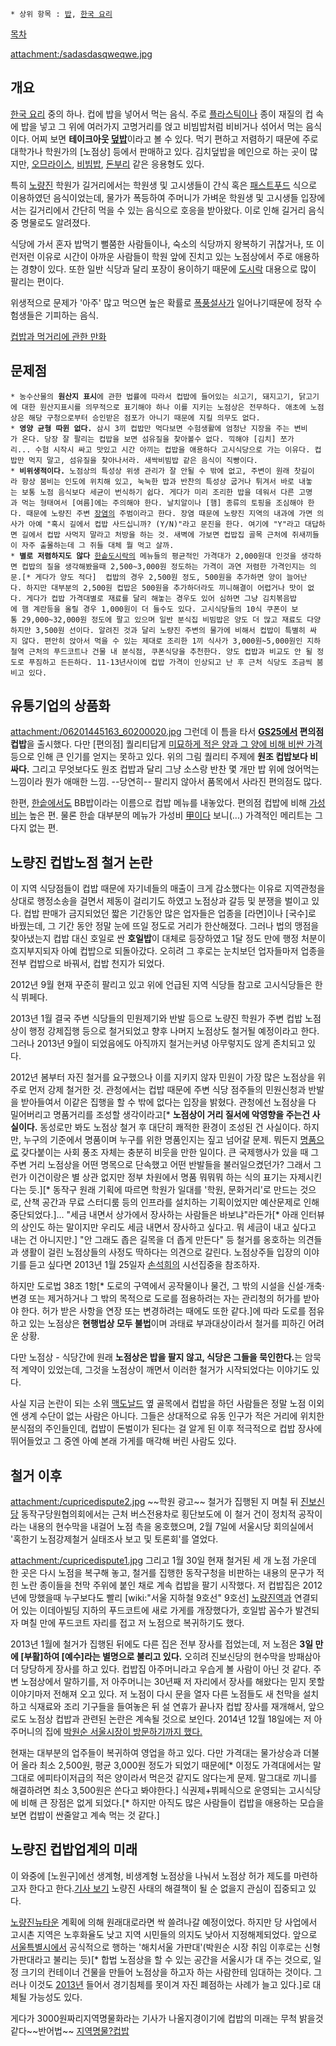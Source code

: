  * 상위 항목 : [[밥]], [[한국 요리]]

[[목차]]

attachment:/sadasdasqweqwe.jpg

== 개요 == 
[[한국 요리]] 중의 하나. 컵에 밥을 넣어서 먹는 음식. 주로 [[플라스틱]]이나 종이 재질의 컵 속에 밥을 넣고 그 위에 여러가지 고명거리를 얹고 비빔밥처럼 비비거나 섞어서 먹는 음식이다. 어찌 보면 '''테이크아웃 [[덮밥]]'''이라고 볼 수 있다. 먹기 편하고 저렴하기 때문에 주로 대학가나 학원가의 [노점상] 등에서 판매하고 있다. 김치덮밥을 메인으로 하는 곳이 많지만, [[오므라이스]], [[비빔밥]], [[돈부리]] 같은 응용형도 있다.

특히 [[노량진]] 학원가 길거리에서는 학원생 및 고시생들이 간식 혹은 [[패스트푸드]] 식으로 이용하였던 음식이었는데, 물가가 폭등하여 주머니가 가벼운 학원생 및 고시생들 입장에서는 길거리에서 간단히 먹을 수 있는 음식으로 호응을 받아왔다. 이로 인해 길거리 음식 중 명물로도 알려졌다.

식당에 가서 혼자 밥먹기 뻘쭘한 사람들이나, 숙소의 식당까지 왕복하기 귀찮거나, 또 이런저런 이유로 시간이 아까운 사람들이 학원 앞에 진치고 있는 노점상에서 주로 애용하는 경향이 있다. 또한 일반 식당과 달리 포장이 용이하기 때문에 [[도시락]] 대용으로 많이 팔리는 편이다.

위생적으로 문제가 '아주' 많고 먹으면 높은 확률로 [[폭풍설사]]가 일어나기때문에 정작 수험생들은 기피하는 음식.

[http://gall.dcinside.com/board/view/?id=cartoon&no=276512&page=1&search_pos=&s_type=search_all&s_keyword=%EB%85%B8%EB%9F%89%EC%A7%84|노량진 컵밥과 먹거리에 관한 만화]
== 문제점 ==
 * 농수산물의 '''원산지 표시'''에 관한 법률에 따라서 컵밥에 들어있는 쇠고기, 돼지고기, 닭고기에 대한 원산지표시를 의무적으로 표기해야 하나 이를 지키는 노점상은 전무하다. 애초에 노점상은 해당 구청으로부터 승인받은 점포가 아니기 때문에 지킬 의무도 없다. 
 * '''영양 균형 따윈 없다.''' 삼시 3끼 컵밥만 먹다보면 수험생활에 엄청난 지장을 주는 변비가 온다. 당장 잘 팔리는 컵밥을 보면 섬유질을 찾아볼수 없다. 끽해야 [김치] 쪼가리... 수험 시작시 싸고 맛있고 시간 아끼는 컵밥을 애용하다 고시식당으로 가는 이유다. 컵밥만 먹지 말고, 섬유질을 찾아나서라. 새싹비빔밥 같은 음식이 직빵이다. 
 * '''비위생적이다.''' 노점상의 특성상 위생 관리가 잘 안될 수 밖에 없고, 주변이 원래 찻길이라 항상 붐비는 인도에 위치해 있고, 눅눅한 밥과 반찬의 특성상 굽거나 튀겨서 바로 내놓는 보통 노점 음식보다 세균이 번식하기 쉽다. 게다가 미리 조리한 밥을 데워서 다른 고명과 먹는 형태여서 [여름]에는 주의해야 한다. 날치알이나 [햄] 종류의 토핑을 조심해야 한다. 때문에 노량진 주변 [[장염]]의 주범이라고 한다. 장염 때문에 노량진 지역의 내과에 가면 의사가 아예 "혹시 길에서 컵밥 사드십니까? (Y/N)"라고 문진을 한다. 여기에 "Y"라고 대답하면 길에서 컵밥 사먹지 말라고 처방을 하는 것. 새벽에 가보면 컵밥집 골목 근처에 쥐새끼들이 자주 출몰하는데 그 쥐들 대체 뭘 먹고 살까.
 * '''별로 저렴하지도 않다''' [[한솥도시락]]의 메뉴들의 평균적인 가격대가 2,000원대 인것을 생각하면 컵밥의 질을 생각해봤을때 2,500~3,000원 정도하는 가격이 과연 저렴한 가격인지는 의문.[* 게다가 양도 적다]  컵밥의 경우 2,500원 정도, 500원을 추가하면 양이 늘어난다. 하지만 대부분의 2,500원 컵밥은 500원을 추가하더라도 끼니해결이 어렵거나 맛이 없다. 게다가 컵밥 가격대별로 재료를 달리 해놓는 경우도 있어 심하면 그냥 김치볶음밥에 햄 계란등을 올릴 경우 1,000원이 더 들수도 있다. 고시식당들의 10식 쿠폰이 보통 29,000~32,000원 정도에 팔고 있으며 일반 분식집 비빔밥은 양도 더 많고 재료도 다양하지만 3,500원 선이다. 알려진 것과 달리 노량진 주변의 물가에 비해서 컵밥이 특별히 싸지 않다. 편안히 앉아서 먹을 수 있는 제대로 조리한 1끼 식사가 3,000원~5,000원인 지하철역 근처의 푸드코트나 건물 내 분식점, 쿠폰식당을 추천한다. 양도 컵밥과 비교도 안 될 정도로 푸짐하고 든든하다. 11-13년사이에 컵밥 가격이 인상되고 난 후 근처 식당도 조금씩 붐비고 있다. 

== 유통기업의 상품화 ==
attachment:/06201445163_60200020.jpg
그런데 이 틈을 타서 '''[[GS25]]에서 편의점 컵밥'''을 출시했다. 다만 [편의점] 퀄리티답게 [[창렬|미묘하게 적은 양과 그 양에 비해 비싼 가격]] 등으로 인해 큰 인기를 얻지는 못하고 있다. 위의 그림 퀄리티 주제에 '''원조 컵밥보다 비싸다.''' 그리고 무엇보다도 원조 컵밥과 달리 그냥 소스랑 반찬 몇 개만 밥 위에 얹어먹는 느낌이라 뭔가 애매한 느낌. --당연히-- 팔리지 않아서 품목에서 사라진 편의점도 많다. 

한편, [[한솥]]에서도 BB밥이라는 이름으로 컵밥 메뉴를 내놓았다. 편의점 컵밥에 비해 [[가성비]]는 높은 편. 물론 한솥 대부분의 메뉴가 가성비 [[甲]]이다 보니(...) 가격적인 메리트는 그다지 없는 편.

== 노량진 컵밥노점 철거 논란 ==
이 지역 식당점들이 컵밥 때문에 자기네들의 매출이 크게 감소했다는 이유로 지역관청을 상대로 행정소송을 걸면서 제동이 걸리기도 하였고 노점상과 갈등 및 분쟁을 벌이고 있다. 컵밥 판매가 금지되었던 짧은 기간동안 많은 업자들은 업종을 [라면]이나 [국수]로 바꿨는데, 그 기간 동안 정말 눈에 뜨일 정도로 거리가 한산해졌다. 그러나 법의 맹점을 찾아냈는지 컵밥 대신 호일로 싼 '''호일밥'''이 대체로 등장하였고 1달 정도 만에 행정 처분이 흐지부지되자 아예 컵밥으로 되돌아갔다. 오히려 그 후로는 눈치보던 업자들마저 업종을 전부 컵밥으로 바꿔서, 컵밥 천지가 되었다. 

2012년 9월 현재 꾸준히 팔리고 있고 위에 언급된 지역 식당들 참고로 고시식당들은 한식 뷔페다.

2013년 1월 결국 주변 식당들의 민원제기와 반발 등으로 노량진 학원가 주변 컵밥 노점상이 행정 강제집행 등으로 철거되었고 향후 나머지 노점상도 철거될 예정이라고 한다. 그러나 2013년 9월이 되었음에도 아직까지 철거는커녕 아무렇지도 않게 존치되고 있다.

2012년 봄부터 자진 철거를 요구했으나 이를 지키지 않자 민원이 가장 많은 노점상을 위주로 먼저 강제 철거한 것. 관청에서는 컵밥 때문에 주변 식당 점주들의 민원신청과 반발을 받아들여서 이같은 집행을 할 수 밖에 없다는 입장을 밝혔다. 관청에선 노점상을 다 밀어버리고 명품거리를 조성할 생각이라고[* '''노점상이 거리 질서에 악영향을 주는건 사실이다.''' 동성로만 봐도 노점상 철거 후 대단히 쾌적한 환경이 조성된 건 사실이다. 하지만, 누구의 기준에서 명품이며 누구를 위한 명품인지는 짚고 넘어갈 문제. 뭐든지 [[명품]]으로 갖다붙이는 사회 풍조 자체는 충분히 비웃을 만한 일이다. 큰 국제행사가 있을 때 그 주변 거리 노점상을 어떤 명목으로 단속했고 어떤 반발들을 불러일으켰던가? 그래서 그런가 이건이랑은 별 상관 없지만 정부 차원에서 명품 뭐뭐뭐 하는 식의 표기는 자제시킨다는 듯.][* 동작구 원래 기획에 따르면 학원가 일대를 '학원, 문화거리'로 만드는 것으로, 산책 공간과 무료 스터디룸 등의 인프라를 설치하는 기획이었지만 예산문제로 인해 중단되었다.]... "세금 내면서 상가에서 장사하는 사람들은 바보냐"라든가[* 아래 인터뷰의 상인도 하는 말이지만 우리도 세금 내면서 장사하고 싶다고. 뭐 세금이 내고 싶다고 내는 건 아니지만.] "안 그래도 좁은 길목을 더 좁게 만든다" 등 철거를 옹호하는 의견들과 생활이 걸린 노점상들의 사정도 딱하다는 의견으로 갈린다. 노점상주들 입장의 이야기를 듣고 싶다면 2013년 1월 25일자 [[손석희]]의 시선집중을 참조하자.

하지만 도로법 38조 1항[* 도로의 구역에서 공작물이나 물건, 그 밖의 시설을 신설·개축·변경 또는 제거하거나 그 밖의 목적으로 도로를 점용하려는 자는 관리청의 허가를 받아야 한다. 허가 받은 사항을 연장 또는 변경하려는 때에도 또한 같다.]에 따라 도로를 점유하고 있는 노점상은 '''현행법상 모두 불법'''이며 과태료 부과대상이라서 철거를 피하긴 어려운 상황.

다만 노점상 - 식당간에 원래 '''노점상은 밥을 팔지 않고, 식당은 그들을 묵인한다.'''는 암묵적 계약이 있었는데, 그것을 노점상이 깨면서 이러한 철거가 시작되었다는 이야기도 있다. 

사실 지금 논란이 되는 소위 [[맥도날드]] 옆 골목에서 컵밥을 하던 사람들은 정말 노점 이외엔 생계 수단이 없는 사람은 아니다. 그들은 상대적으로 유동 인구가 적은 거리에 위치한 분식점의 주인들인데, 컵밥이 돈벌이가 된다는 걸 알게 된 이후 적극적으로 컵밥 장사에 뛰어들었고 그 중엔 아예 본래 가게를 매각해 버린 사람도 있다.

== 철거 이후 ==

attachment:/cupricedispute2.jpg
~~학원 광고~~
철거가 집행된 지 며칠 뒤 [[진보신당]] 동작구당원협의회에서는 근처 버스전용차로 횡단보도에 이 철거 건이 정치적 공작이라는 내용의 현수막을 내걸어 노점 측을 옹호했으며, 2월 7일에 서울시당 회의실에서 '혹한기 노점강제철거 실태조사 보고 및 토론회'를 열었다.

attachment:/cupricedispute1.jpg
그리고 1월 30일 현재 철거된 세 개 노점 가운데 한 곳은 다시 노점을 복구해 놓고, 철거를 집행한 동작구청을 비판하는 내용의 문구가 적힌 노란 종이들을 천막 주위에 붙인 채로 계속 컵밥을 팔기 시작했다. 저 컵밥집은 2012년에 망했을때 누구보다도 빨리 [wiki:"서울 지하철 9호선" 9호선] [[노량진역]]과 연결되어 있는 이데아빌딩 지하의 푸드코트에 새로 가게를 개장했다가, 호일밥 꼼수가 발견되자 며칠 만에 푸드코트 자리를 접고 저 노점으로 복귀하기도 했다.

2013년 1월에 철거가 집행된 뒤에도 다른 집은 전부 장사를 접었는데, 저 노점은 '''3일 만에 [부활]하여 [예수]라는 별명으로 불리고 있다.''' 오히려 진보신당의 현수막을 방패삼아 더 당당하게 장사를 하고 있다. 컵밥집 아주머니라고 우습게 볼 사람이 아닌 것 같다. 주변 노점상에서 말하기를, 저 아주머니는 30년째 저 자리에서 장사를 해왔다는 믿지 못할 이야기마저 전해져 오고 있다. 저 노점이 다시 문을 열자 다른 노점들도 새 천막을 설치하고 식재료와 조리 기구들을 들여놓은 뒤 설 연휴가 끝나자 컵밥 장사를 재개해서, 앞으로도 노점상 컵밥과 관련된 논란은 계속될 것으로 보인다. 2014년 12월 18일에는 저 아주머니의 집에 [http://view.asiae.co.kr/news/view.htm?idxno=2014121810335818035 박원순 서울시장이 방문하기까지 했다. ]

현재는 대부분의 업주들이 복귀하여 영업을 하고 있다. 다만 가격대는 물가상승과 더불어 올라 최소 2,500원, 평균 3,000원 정도가 되었기 때문에[* 이정도 가격대에서는 말그대로 에피타이저급의 적은 양이라서 먹은것 같지도 않다는게 문제. 말그대로 끼니를 해결하려면 최소 3,500원은 쓴다고 봐야한다.]  식권제+뷔페식으로 운영되는 고시식당에 비해 큰 장점은 없게 되었다.[* 하지만 아직도 많은 사람들이 컵밥을 애용하는 모습을 보면 컵밥이 싼줄알고 계속 먹는 것 같다.]

== 노량진 컵밥업계의 미래 ==
이 와중에 [노원구]에선 생계형, 비생계형 노점상을 나눠서 노점상 허가 제도를 마련하고자 한다고 한다.[http://joongang.joinsmsn.com/article/aid/2013/01/28/10136832.htm 기사 보기] 노량진 사태의 해결책이 될 순 없을지 관심이 집중되고 있다. 

[[노량진뉴타운]] 계획에 의해 원래대로라면 싹 쓸려나갈 예정이었다. 하지만 당 사업에서 고시촌 지역은 노후화율도 낮고 지역 시민들의 의지도 낮아서 지정해제되었다. 앞으로 [[서울특별시]]에서 공식적으로 행하는 '해치서울 가판대'(박원순 시장 취임 이후로는 신형 가판대라고 불리는 듯)[* 합법 노점상을 할 수 있는 공간을 서울시가 대 주는 것으로, 일정 크기의 컨테이너 건물을 만들어 노점상을 하고자 하는 사람한테 임대하는 것이다. 그러나 이것도 [[2013년]] 들어서 경기침체를 못이겨 자진 폐점하는 사례가 늘고 있다.]로 대체될 가능성도 있다.


게다가 3000원짜리지역명물화라는 기사가 나올지경이기에 컵밥의 미래는 무척 밝을것같다~~반어법~~ [http://media.daum.net/society/others/newsview?newsid=20150124075503091 지역명물?컵밥]
